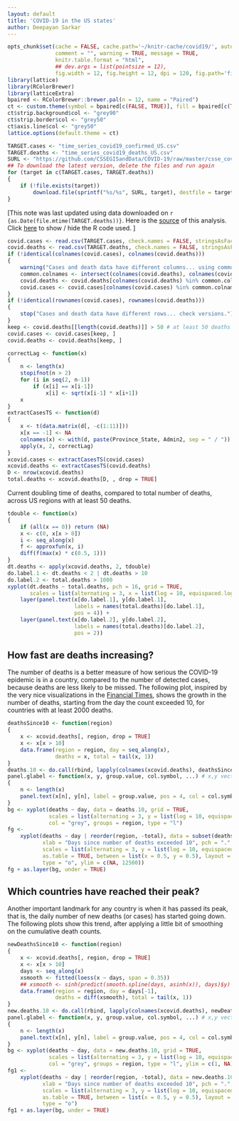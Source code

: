 ```yaml
---
layout: default
title: 'COVID-19 in the US states'
author: Deepayan Sarkar
---
```




```r
opts_chunk$set(cache = FALSE, cache.path='~/knitr-cache/covid19/', autodep = TRUE,
               comment = "", warning = TRUE, message = TRUE,
               knitr.table.format = "html",
			   ## dev.args = list(pointsize = 12),
               fig.width = 12, fig.height = 12, dpi = 120, fig.path='figures/us-')
library(lattice)
library(RColorBrewer)
library(latticeExtra)
bpaired <- RColorBrewer::brewer.pal(n = 12, name = "Paired")
ct <- custom.theme(symbol = bpaired[c(FALSE, TRUE)], fill = bpaired[c(TRUE, FALSE)])
ct$strip.background$col <- "grey90"
ct$strip.border$col <- "grey50"
ct$axis.line$col <- "grey50"
lattice.options(default.theme = ct)
```

```r
TARGET.cases <- "time_series_covid19_confirmed_US.csv"
TARGET.deaths <- "time_series_covid19_deaths_US.csv"
SURL <- "https://github.com/CSSEGISandData/COVID-19/raw/master/csse_covid_19_data/csse_covid_19_time_series"
## To download the latest version, delete the files and run again
for (target in c(TARGET.cases, TARGET.deaths))
{
	if (!file.exists(target))
        download.file(sprintf("%s/%s", SURL, target), destfile = target)
}
```


[This note was last updated using data downloaded on 
`r {as.Date(file.mtime(TARGET.deaths))}`. Here is the
[source](us-states.rmd) of this analysis. Click <a href="#"
data-toggle="collapse" data-target="div.sourceCode"
aria-expanded="true">here</a> to show / hide the R code used. ]


```r
covid.cases <- read.csv(TARGET.cases, check.names = FALSE, stringsAsFactors = FALSE)
covid.deaths <- read.csv(TARGET.deaths, check.names = FALSE, stringsAsFactors = FALSE)
if (!identical(colnames(covid.cases), colnames(covid.deaths)))
{
    warning("Cases and death data have different columns... using common.")
    common.colnames <- intersect(colnames(covid.deaths), colnames(covid.cases))
    covid.deaths <- covid.deaths[colnames(covid.deaths) %in% common.colnames]
    covid.cases <- covid.cases[colnames(covid.cases) %in% common.colnames]
}
if (!identical(rownames(covid.cases), rownames(covid.deaths)))
{
    stop("Cases and death data have different rows... check versions.")
}
keep <- covid.deaths[[length(covid.deaths)]] > 50 # at least 50 deaths
covid.cases <- covid.cases[keep, ]
covid.deaths <- covid.deaths[keep, ]
```




```r
correctLag <- function(x)
{
    n <- length(x)
    stopifnot(n > 2)
    for (i in seq(2, n-1))
        if (x[i] == x[i-1])
            x[i] <- sqrt(x[i-1] * x[i+1])
    x
}
extractCasesTS <- function(d)
{
    x <- t(data.matrix(d[, -c(1:11)]))
    x[x == -1] <- NA
    colnames(x) <- with(d, paste(Province_State, Admin2, sep = " / "))
    apply(x, 2, correctLag)
}
xcovid.cases <- extractCasesTS(covid.cases)
xcovid.deaths <- extractCasesTS(covid.deaths)
D <- nrow(xcovid.deaths)
total.deaths <- xcovid.deaths[D, , drop = TRUE]
```



Current doubling time of deaths, compared to total number of deaths,
across US regions with at least 50 deaths.



```r
tdouble <- function(x)
{
    if (all(x == 0)) return (NA)
    x <- c(0, x[x > 0])
    i <- seq_along(x)
    f <- approxfun(x, i)
    diff(f(max(x) * c(0.5, 1)))
}
dt.deaths <- apply(xcovid.deaths, 2, tdouble)
do.label.1 <- dt.deaths < 2 | dt.deaths > 10
do.label.2 <- total.deaths > 1000
xyplot(dt.deaths ~ total.deaths, pch = 16, grid = TRUE,
       scales = list(alternating = 3, x = list(log = 10, equispaced.log = FALSE))) +
    layer(panel.text(x[do.label.1], y[do.label.1],
                     labels = names(total.deaths)[do.label.1],
                     pos = 4)) + 
    layer(panel.text(x[do.label.2], y[do.label.2],
                     labels = names(total.deaths)[do.label.2],
                     pos = 2))
```


## How fast are deaths increasing?

The number of deaths is a better measure of how serious the COVID-19
epidemic is in a country, compared to the number of detected cases,
because deaths are less likely to be missed. The following plot,
inspired by the very nice visualizations in the [Financial
Times](https://www.ft.com/coronavirus-latest), shows the growth in the
number of deaths, starting from the day the count exceeded 10, for
countries with at least 2000 deaths.


```r
deathsSince10 <- function(region)
{
    x <- xcovid.deaths[, region, drop = TRUE]
    x <- x[x > 10]
    data.frame(region = region, day = seq_along(x),
               deaths = x, total = tail(x, 1))
}
deaths.10 <- do.call(rbind, lapply(colnames(xcovid.deaths), deathsSince10))
panel.glabel <- function(x, y, group.value, col.symbol, ...) # x,y vectors; group.value scalar
{
    n <- length(x)
    panel.text(x[n], y[n], label = group.value, pos = 4, col = col.symbol, srt = 40)
}
bg <- xyplot(deaths ~ day, data = deaths.10, grid = TRUE,
             scales = list(alternating = 3, y = list(log = 10, equispaced.log = FALSE)),
             col = "grey", groups = region, type = "l")
fg <- 
    xyplot(deaths ~ day | reorder(region, -total), data = subset(deaths.10, total < 2000),
           xlab = "Days since number of deaths exceeded 10", pch = ".", cex = 3, 
           scales = list(alternating = 3, y = list(log = 10, equispaced.log = FALSE)),
           as.table = TRUE, between = list(x = 0.5, y = 0.5), layout = c(4, 5),
           type = "o", ylim = c(NA, 12500))
fg + as.layer(bg, under = TRUE)
```


## Which countries have reached their peak?

Another important landmark for any country is when it has passed its
peak, that is, the daily number of new deaths (or cases) has started
going down. The following plots show this trend, after applying a
little bit of smoothing on the cumulative death counts.


```r
newDeathsSince10 <- function(region)
{
    x <- xcovid.deaths[, region, drop = TRUE]
    x <- x[x > 10]
    days <- seq_along(x)
    xsmooth <- fitted(loess(x ~ days, span = 0.35))
    ## xsmooth <- sinh(predict(smooth.spline(days, asinh(x)), days)$y)
    data.frame(region = region, day = days[-1],
               deaths = diff(xsmooth), total = tail(x, 1))
}
new.deaths.10 <- do.call(rbind, lapply(colnames(xcovid.deaths), newDeathsSince10))
panel.glabel <- function(x, y, group.value, col.symbol, ...) # x,y vectors; group.value scalar
{
    n <- length(x)
    panel.text(x[n], y[n], label = group.value, pos = 4, col = col.symbol, srt = 40)
}
bg <- xyplot(deaths ~ day, data = new.deaths.10, grid = TRUE,
             scales = list(alternating = 3, y = list(log = 10, equispaced.log = FALSE)),
             col = "grey", groups = region, type = "l", ylim = c(1, NA))
fg1 <- 
    xyplot(deaths ~ day | reorder(region, -total), data = new.deaths.10,
           xlab = "Days since number of deaths exceeded 10", pch = ".", cex = 3, ylim = c(1, NA),
           scales = list(alternating = 3, y = list(log = 10, equispaced.log = FALSE)),
           as.table = TRUE, between = list(x = 0.5, y = 0.5), layout = c(4, 5),
           type = "o")
fg1 + as.layer(bg, under = TRUE)
```



